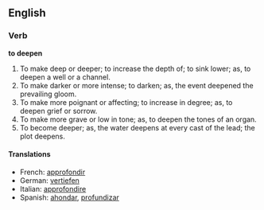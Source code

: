 ==English==

===Verb===

'''to deepen'''

#To make deep or deeper; to increase the depth of; to sink lower; as, to deepen a well or a channel.
#To make darker or more intense; to darken; as, the event deepened the prevailing gloom.
#To make more poignant or affecting; to increase in degree; as, to deepen grief or sorrow.
#To make more grave or low in tone; as, to deepen the tones of an organ.
#To become deeper; as, the water deepens at every cast of the lead; the plot deepens.

==== Translations ====
*French: [[approfondir]]
*German: [[vertiefen]]
*Italian: [[approfondire]]
*Spanish: [[ahondar]], [[profundizar]]